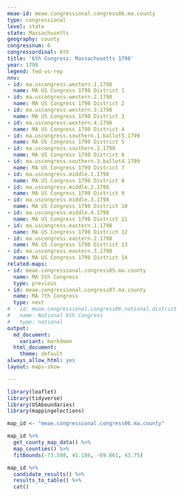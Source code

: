```yaml
---
meae-id: meae.congressional.congress06.ma.county
type: congressional
level: state
state: Massachusetts
geography: county
congressnum: 6
congressordinal: 6th
title: '6th Congress: Massachusetts 1798'
year: 1798
legend: fed-vs-rep
nnv:
- id: ma.uscongress.western.1.1798
  name: MA US Congress 1798 District 1
- id: ma.uscongress.western.2.1798
  name: MA US Congress 1798 District 2
- id: ma.uscongress.western.3.1798
  name: MA US Congress 1798 District 3
- id: ma.uscongress.western.4.1798
  name: MA US Congress 1798 District 4
- id: ma.uscongress.southern.1.ballot5.1799
  name: MA US Congress 1799 District 5
- id: ma.uscongress.southern.2.1798
  name: MA US Congress 1798 District 6
- id: ma.uscongress.southern.3.ballot4.1799
  name: MA US Congress 1799 District 7
- id: ma.uscongress.middle.1.1798
  name: MA US Congress 1798 District 8
- id: ma.uscongress.middle.2.1798
  name: MA US Congress 1798 District 9
- id: ma.uscongress.middle.3.1798
  name: MA US Congress 1798 District 10
- id: ma.uscongress.middle.4.1798
  name: MA US Congress 1798 District 11
- id: ma.uscongress.eastern.1.1798
  name: MA US Congress 1798 District 12
- id: ma.uscongress.eastern.2.1798
  name: MA US Congress 1798 District 13
- id: ma.uscongress.eastern.3.1798
  name: MA US Congress 1798 District 14
related-maps:
- id: meae.congressional.congress05.ma.county
  name: MA 5th Congress
  type: previous
- id: meae.congressional.congress07.ma.county
  name: MA 7th Congress
  type: next
# - id: meae.congressional.congress06.national.district
#   name: National 6th Congress
#   type: national
output:
  md_document:
    variant: markdown
  html_document:
    theme: default
always_allow_html: yes
layout: maps-show

---
```


```r
library(leaflet)
library(tidyverse)
library(USAboundaries)
library(mappingelections)

map_id <- "meae.congressional.congress06.ma.county"
```

<div class="map">

```r
map_id %>%
  get_county_map_data() %>%
  map_counties() %>% 
  fitBounds(-73.508, 41.186, -69.861, 43.75)
```

</div>

<div class="results-table">

```r
map_id %>%
  candidate_results() %>%
  results_to_table() %>%
  cat()
```

</div>
